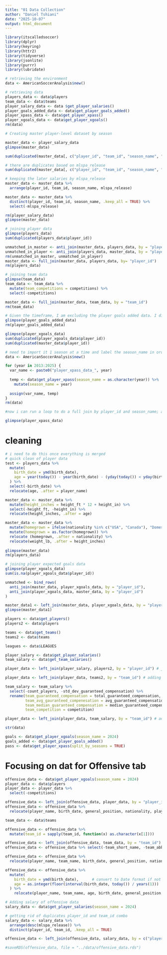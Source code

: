```yaml
---
title: "01 Data Collection"
author: "Daniel Tshiani"
date: "2025-10-07"
output: html_document
---
```


```r
library(itscalledsoccer)
library(dplyr)
library(keyring)
library(httr2)
library(tidyverse)
library(jsonlite)
library(purrr)
library(lubridate)
```

```r
# retrieving the environment
data <- AmericanSoccerAnalysis$new()
```

```r
# retrieving data
players_data <- data$players
team_data <- data$teams
player_salary_data <- data $get_player_salaries()
player_goals_added_data <- data$get_player_goals_added()
player_xpass_data <- data$get_player_xpass()
player_xgoals_data <- data$get_player_xgoals()
rm(data)
```

```r
# Creating master player-level dataset by season

master_data <- player_salary_data
glimpse(master_data)
```

```r
sum(duplicated(master_data[, c("player_id", "team_id", "season_name", "base_salary", "guaranteed_compensation", "competition")]))

# there are duplicates based on mlspa_release
sum(duplicated(master_data[, c("player_id", "team_id", "season_name", "mlspa_release")]))

# keeping the later salaries by mlspa_release
master_data <- master_data %>%
  arrange(player_id, team_id, season_name, mlspa_release)

master_data <- master_data %>%
  distinct(player_id, team_id, season_name, .keep_all = TRUE) %>%
  select(-mlspa_release)

rm(player_salary_data)
glimpse(master_data)
```

```r
# joining player data
glimpse(players_data)
sum(duplicated(players_data$player_id))
```
```r
unmatched_in_master <- anti_join(master_data, players_data, by = "player_id") # everyone is the master data appears in player data
unmatched_in_player <- anti_join(players_data, master_data, by = "player_id") # there are players in the player data who arent in the master. regardless in the end i want all the players so i'll keep them and only dropped them during model training.
rm(unmatched_in_master, unmatched_in_player)
master_data <- full_join(master_data, players_data, by= "player_id")
rm(players_data)
```

```r
# joining team data
glimpse(team_data)
team_data <- team_data %>%
  mutate(team_competitions = competitions) %>%
  select(-competitions)

master_data <- full_join(master_data, team_data, by = "team_id")
rm(team_data)
```

```r
# Given the timeframe, I am excluding the player goals added data. I didnt understand the meaning of the values. in future iterations on the app this data should be looked into again.
glimpse(player_goals_added_data)
rm(player_goals_added_data)
```

```r
glimpse(player_xgoals_data)
sum(duplicated(player_xgoals_data$player_id))
sum(duplicated(master_data$player_id))

# need to import it 1 season at a time and label the season_name in order to join it properly with master data
data <- AmericanSoccerAnalysis$new()

for (year in 2013:2025) {
  var_name <- paste0("player_xpass_data_", year)
  
  temp <- data$get_player_xpass(season_name = as.character(year)) %>%
    mutate(season_name = year)
  
  assign(var_name, temp)
}
rm(data)

#now i can run a loop to do a full join by player_id and season_name; and then clean up the environment
```

```r
glimpse(player_xpass_data)
```




# cleaning
```r
# i need to do this once everything is merged
# quick clean of player data
test <- players_data %>%
  mutate(
    birth_date = ymd(birth_date),
    age = year(today()) - year(birth_date) - (yday(today()) < yday(birth_date))
  ) %>%
  select(-birth_date) %>%
  relocate(age, .after = player_name)

master_data <- master_data %>%
  mutate(height_inches = height_ft * 12 + height_in) %>%
  select(-height_ft, -height_in) %>%
  relocate(height_inches, .after = age)

master_data <- master_data %>%
  mutate(homegrown = ifelse(nationality %in% c("USA", "Canada"), "Domestic", "Foreign")) %>%
  mutate(homegrown = as.factor(homegrown)) %>%
  relocate (homegrown, .after = nationality) %>%
  relocate(weight_lb, .after = height_inches)
  
glimpse(master_data)
rm(players_data)
```

```r
# joining player expected goals data
glimpse(player_xgoals_data)
sum(is.na(player_xgoals_data$player_id))
```
```r
unmatched <- bind_rows(
  anti_join(master_data, player_xgoals_data, by = "player_id"),
  anti_join(player_xgoals_data, master_data, by = "player_id")
)
```


```r
master_data1 <- left_join(master_data, player_xgoals_data, by = "player_id")
glimpse(master_data1)
```





```r
players <- data$get_players()
players2 <- data$players

teams <- data$get_teams()
teams2 <- data$teams

leagues <- data$LEAGUES

player_salary <- data$get_player_salaries()
team_salary <- data$get_team_salaries()


```

```r
player_data <- left_join(player_salary, players2, by = "player_id") # joining player and salary data at the season/salary level

player_data <- left_join(player_data, teams2, by = "team_id") # adding team names to the data
```

```r
team_salary <- team_salary %>%
  select(-count_players, -std_dev_guaranteed_compensation) %>%
  rename(team_guaranteed_compensation = total_guaranteed_compensation,
         team_avg_gauranteed_compenesation = avg_guaranteed_compensation,
         team_median_guaranteed_compensation = median_guaranteed_compensation,
         team_competition = competition)

player_data <- left_join(player_data, team_salary, by = "team_id") # adding team salary data
```

```r
str(data)
```

```r
goals <- data$get_player_xgoals(season_name = 2024)
goals_added <- data$get_player_goals_added()
pass <- data$get_player_xpass(split_by_seasons = TRUE)
```

# Focusing on dat for Offensive tab

```r
offensive_data <- data$get_player_xgoals(season_name = 2024)
player_data <- data$players
player_data <- player_data %>%
  select(-competitions)

offensive_data <- left_join(offensive_data, player_data, by = "player_id")
offensive_data <- offensive_data %>%
  relocate(player_name, birth_date, general_position, nationality, player_id, team_id)

team_data <- data$teams

offensive_data <- offensive_data %>%
  mutate(team_id = sapply(team_id, function(x) as.character(x[1])))

offensive_data <- left_join(offensive_data, team_data, by = "team_id")
offensive_data <- offensive_data %>% select(-team_short_name, -team_abbreviation)

offensive_data <- offensive_data %>%
  relocate(player_name, team_name, birth_date, general_position, nationality, player_id, team_id)
```


```r
offensive_data <- offensive_data %>%
  mutate(
    birth_date = ymd(birth_date),      # convert to Date format if not already
    age = as.integer(floor(interval(birth_date, today()) / years(1)))
  ) %>%
    relocate(player_name, team_name, age, birth_date, general_position, nationality)
```

```r
# Adding salary of offensive data
salary_data <- data$get_player_salaries(season_name = 2024)

# getting rid of duplicates player_id and team_id combo
salary_data <- salary_data %>%
  arrange(desc(mlspa_release)) %>%
  distinct(player_id, team_id, .keep_all = TRUE)

offensive_data <- left_join(offensive_data, salary_data, by = c("player_id", "team_id"))
```


```r
#saveRDS(offensive_data, file = "../data/offensive_data.rds")
```


